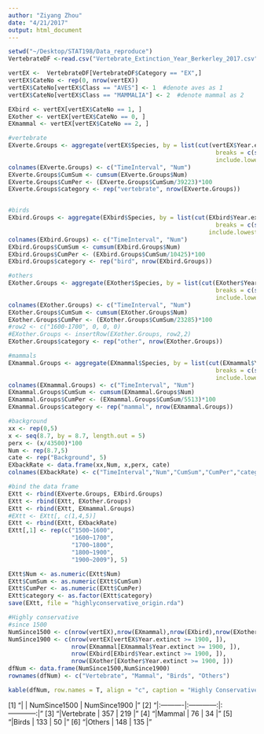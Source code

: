 ```yaml
---
author: "Ziyang Zhou"
date: "4/21/2017"
output: html_document
---
```


```r
setwd("~/Desktop/STAT198/Data_reproduce")
VertebrateDF <-read.csv("Vertebrate_Extinction_Year_Berkerley_2017.csv")
```


```r
vertEX <-  VertebrateDF[VertebrateDF$Category == "EX",]
vertEX$CateNo <- rep(0, nrow(vertEX))
vertEX$CateNo[vertEX$Class == "AVES"] <- 1  #denote aves as 1
vertEX$CateNo[vertEX$Class == "MAMMALIA"] <- 2  #denote mammal as 2

EXbird <- vertEX[vertEX$CateNo == 1, ]
EXother <- vertEX[vertEX$CateNo == 0, ]
EXmammal <- vertEX[vertEX$CateNo == 2, ]

#vertebrate
EXverte.Groups <- aggregate(vertEX$Species, by = list(cut(vertEX$Year.extinct,
                                                           breaks = c(seq(1500,1900,100), 2008),
                                                           include.lowest = T)), FUN = length)
colnames(EXverte.Groups) <- c("TimeInterval", "Num")
EXverte.Groups$CumSum <- cumsum(EXverte.Groups$Num)
EXverte.Groups$CumPer <- (EXverte.Groups$CumSum/39223)*100
EXverte.Groups$category <- rep("vertebrate", nrow(EXverte.Groups))


#birds
EXbird.Groups <- aggregate(EXbird$Species, by = list(cut(EXbird$Year.extinct,
                                                           breaks = c(seq(1500,1900,100), 2008),
                                                         include.lowest = T)), FUN = length)
colnames(EXbird.Groups) <- c("TimeInterval", "Num")
EXbird.Groups$CumSum <- cumsum(EXbird.Groups$Num)
EXbird.Groups$CumPer <- (EXbird.Groups$CumSum/10425)*100
EXbird.Groups$category <- rep("bird", nrow(EXbird.Groups))

#others
EXother.Groups <- aggregate(EXother$Species, by = list(cut(EXother$Year.extinct,
                                                           breaks = c(seq(1500,1900,100), 2008),
                                                           include.lowest = T)), FUN = length)
colnames(EXother.Groups) <- c("TimeInterval", "Num")
EXother.Groups$CumSum <- cumsum(EXother.Groups$Num)
EXother.Groups$CumPer <- (EXother.Groups$CumSum/23285)*100
#row2 <- c("1600-1700", 0, 0, 0)
#EXother.Groups <- insertRow(EXother.Groups, row2,2)
EXother.Groups$category <- rep("other", nrow(EXother.Groups))

#mammals
EXmammal.Groups <- aggregate(EXmammal$Species, by = list(cut(EXmammal$Year.extinct,
                                                           breaks = c(seq(1500,1900,100), 2008),
                                                           include.lowest = T)), FUN = length)
colnames(EXmammal.Groups) <- c("TimeInterval", "Num")
EXmammal.Groups$CumSum <- cumsum(EXmammal.Groups$Num)
EXmammal.Groups$CumPer <- (EXmammal.Groups$CumSum/5513)*100
EXmammal.Groups$category <- rep("mammal", nrow(EXmammal.Groups))

#background
xx <- rep(0,5)
x <- seq(8.7, by = 8.7, length.out = 5)
perx <- (x/43500)*100
Num <- rep(8.7,5)
cate <- rep("Background", 5)
EXbackRate <- data.frame(xx,Num, x,perx, cate)
colnames(EXbackRate) <- c("TimeInterval","Num","CumSum","CumPer","category")

#bind the data frame
EXtt <- rbind(EXverte.Groups, EXbird.Groups)
EXtt <- rbind(EXtt, EXother.Groups)
EXtt <- rbind(EXtt, EXmammal.Groups)
#EXtt <- EXtt[, c(1,4,5)]
EXtt <- rbind(EXtt, EXbackRate)
EXtt[,1] <- rep(c("1500~1600",
                  "1600~1700",
                  "1700~1800",
                  "1800~1900",
                  "1900~2009"), 5)

EXtt$Num <- as.numeric(EXtt$Num)
EXtt$CumSum <- as.numeric(EXtt$CumSum)
EXtt$CumPer <- as.numeric(EXtt$CumPer)
EXtt$category <- as.factor(EXtt$category)
save(EXtt, file = "highlyconservative_origin.rda")
```


```r
#Highly conservative
#since 1500
NumSince1500 <- c(nrow(vertEX),nrow(EXmammal),nrow(EXbird),nrow(EXother))
NumSince1900 <- c(nrow(vertEX[vertEX$Year.extinct >= 1900, ]),
                  nrow(EXmammal[EXmammal$Year.extinct >= 1900, ]),
                  nrow(EXbird[EXbird$Year.extinct >= 1900, ]),
                  nrow(EXother[EXother$Year.extinct >= 1900, ]))
dfNum <- data.frame(NumSince1500,NumSince1900)
rownames(dfNum) <- c("Vertebrate", "Mammal", "Birds", "Others")

```

```r
kable(dfNum, row.names = T, align = "c", caption = "Highly Conservative")
```
[1] "|           | NumSince1500 | NumSince1900 |"
[2] "|:----------|:------------:|:------------:|"
[3] "|Vertebrate |     357      |     219      |"
[4] "|Mammal     |      76      |      34      |"
[5] "|Birds      |     133      |      50      |"
[6] "|Others     |     148      |     135      |"

